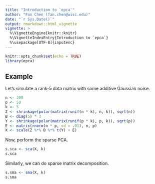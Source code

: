 ```yaml
---
title: "Introduction to `epca`"
author: "Fan Chen (fan.chen@wisc.edu)"
date: "`r Sys.Date()`"
output: rmarkdown::html_vignette
vignette: >
  %\VignetteEngine{knitr::knitr}
  %\VignetteIndexEntry{Introduction to `epca`}
  %\usepackage[UTF-8]{inputenc}
---
```


```r
knitr::opts_chunk$set(echo = TRUE)
library(epca)
```

## Example

Let's simulate a rank-5 data matrix with some additive Gaussian noise.
```r
n <- 300
p <- 50
k <- 5 
Z <- shrinkage(polar(matrix(runif(n * k), n, k)), sqrt(n))
B <- diag(5) * 3
Y <- shrinkage(polar(matrix(runif(p * k), p, k)), sqrt(p))
E <- matrix(rnorm(n * p, sd = .01), n, p)
X <- scale(Z %*% B %*% t(Y) + E)
```

Now, perform the sparse PCA.
```r
s.sca <- sca(X, k)
s.sca
```

Similarly, we can do sparse matrix decomposition.
```r
s.sma <- sma(X, k)
s.sma
```

